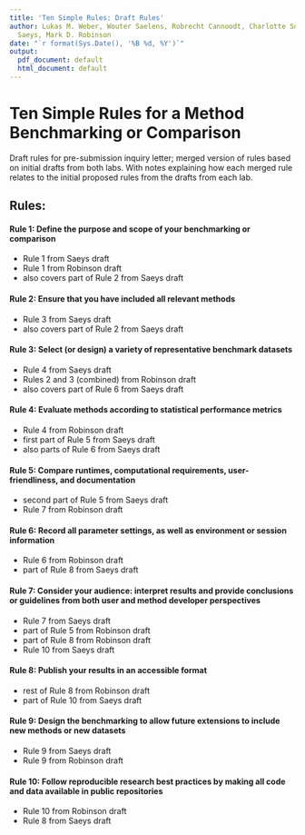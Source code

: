 ```yaml
---
title: 'Ten Simple Rules: Draft Rules'
author: Lukas M. Weber, Wouter Saelens, Robrecht Cannoodt, Charlotte Soneson, Yvan
  Saeys, Mark D. Robinson
date: "`r format(Sys.Date(), '%B %d, %Y')`"
output:
  pdf_document: default
  html_document: default
---
```



# Ten Simple Rules for a Method Benchmarking or Comparison

Draft rules for pre-submission inquiry letter; merged version of rules based on initial drafts from both labs. With notes explaining how each merged rule relates to the initial proposed rules from the drafts from each lab.


## Rules:


#### Rule 1: Define the purpose and scope of your benchmarking or comparison

- Rule 1 from Saeys draft
- Rule 1 from Robinson draft
- also covers part of Rule 2 from Saeys draft


#### Rule 2: Ensure that you have included all relevant methods

- Rule 3 from Saeys draft
- also covers part of Rule 2 from Saeys draft


#### Rule 3: Select (or design) a variety of representative benchmark datasets

- Rule 4 from Saeys draft
- Rules 2 and 3 (combined) from Robinson draft
- also covers part of Rule 6 from Saeys draft


#### Rule 4: Evaluate methods according to statistical performance metrics

- Rule 4 from Robinson draft
- first part of Rule 5 from Saeys draft
- also parts of Rule 6 from Saeys draft


#### Rule 5: Compare runtimes, computational requirements, user-friendliness, and documentation

- second part of Rule 5 from Saeys draft
- Rule 7 from Robinson draft


#### Rule 6: Record all parameter settings, as well as environment or session information

- Rule 6 from Robinson draft
- part of Rule 8 from Saeys draft


#### Rule 7: Consider your audience: interpret results and provide conclusions or guidelines from both user and method developer perspectives

- Rule 7 from Saeys draft
- part of Rule 5 from Robinson draft
- part of Rule 8 from Robinson draft
- Rule 10 from Saeys draft


#### Rule 8: Publish your results in an accessible format

- rest of Rule 8 from Robinson draft
- part of Rule 10 from Saeys draft


#### Rule 9: Design the benchmarking to allow future extensions to include new methods or new datasets

- Rule 9 from Saeys draft
- Rule 9 from Robinson draft


#### Rule 10: Follow reproducible research best practices by making all code and data available in public repositories

- Rule 10 from Robinson draft
- Rule 8 from Saeys draft



